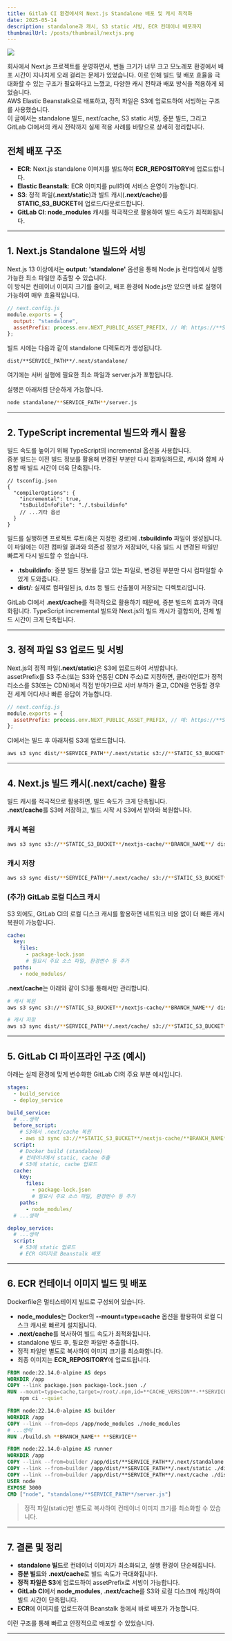 ```yaml
---
title: Gitlab CI 환경에서의 Next.js Standalone 배포 및 캐시 최적화
date: 2025-05-14
description: standalone과 캐시, S3 static 서빙, ECR 컨테이너 배포까지
thumbnailUrl: /posts/thumbnail/nextjs.png
---
```


![](/posts/thumbnail/nextjs.png)

회사에서 Next.js 프로젝트를 운영하면서, 번들 크기가 너무 크고 모노레포 환경에서 배포 시간이 지나치게 오래 걸리는 문제가 있었습니다.
이로 인해 빌드 및 배포 효율을 극대화할 수 있는 구조가 필요하다고 느꼈고, 다양한 캐시 전략과 배포 방식을 적용하게 되었습니다.  
AWS Elastic Beanstalk으로 배포하고, 정적 파일은 S3에 업로드하여 서빙하는 구조를 사용했습니다.  
이 글에서는 standalone 빌드, next/cache, S3 static 서빙, 증분 빌드, 그리고 GitLab CI에서의 캐시 전략까지 실제 적용 사례를 바탕으로 상세히 정리합니다.

## 전체 배포 구조

- **ECR**: Next.js standalone 이미지를 빌드하여 **ECR_REPOSITORY**에 업로드합니다.
- **Elastic Beanstalk**: ECR 이미지를 pull하여 서비스 운영이 가능합니다.
- **S3**: 정적 파일(**.next/static**)과 빌드 캐시(**.next/cache**)를 **STATIC_S3_BUCKET**에 업로드/다운로드합니다.
- **GitLab CI**: **node_modules** 캐시를 적극적으로 활용하여 빌드 속도가 최적화됩니다.

---

## 1. Next.js Standalone 빌드와 서빙

Next.js 13 이상에서는 **output: 'standalone'** 옵션을 통해 Node.js 런타임에서 실행 가능한 최소 파일만 추출할 수 있습니다.  
이 방식은 컨테이너 이미지 크기를 줄이고, 배포 환경에 Node.js만 있으면 바로 실행이 가능하여 매우 효율적입니다.

```js
// next.config.js
module.exports = {
  output: "standalone",
  assetPrefix: process.env.NEXT_PUBLIC_ASSET_PREFIX, // 예: https://**STATIC_S3_BUCKET**.s3.**AWS_REGION**.amazonaws.com/**STATIC_S3_PREFIX**/**BRANCH_NAME**/**SERVICE**/_next/static/
};
```

빌드 시에는 다음과 같이 standalone 디렉토리가 생성됩니다.

```
dist/**SERVICE_PATH**/.next/standalone/
```

여기에는 서버 실행에 필요한 최소 파일과 server.js가 포함됩니다.

실행은 아래처럼 단순하게 가능합니다.

```bash
node standalone/**SERVICE_PATH**/server.js
```

---

## 2. TypeScript incremental 빌드와 캐시 활용

빌드 속도를 높이기 위해 TypeScript의 incremental 옵션을 사용합니다.  
증분 빌드는 이전 빌드 정보를 활용해 변경된 부분만 다시 컴파일하므로, 캐시와 함께 사용할 때 빌드 시간이 더욱 단축됩니다.

```jsonc
// tsconfig.json
{
  "compilerOptions": {
    "incremental": true,
    "tsBuildInfoFile": "./.tsbuildinfo"
    // ...기타 옵션
  }
}
```

빌드를 실행하면 프로젝트 루트(혹은 지정한 경로)에 **.tsbuildinfo** 파일이 생성됩니다. 이 파일에는 이전 컴파일 결과와 의존성 정보가 저장되어, 다음 빌드 시 변경된 파일만 빠르게 다시 빌드할 수 있습니다.

- **.tsbuildinfo**: 증분 빌드 정보를 담고 있는 파일로, 변경된 부분만 다시 컴파일할 수 있게 도와줍니다.
- **dist/**: 실제로 컴파일된 js, d.ts 등 빌드 산출물이 저장되는 디렉토리입니다.

GitLab CI에서 **.next/cache**를 적극적으로 활용하기 때문에, 증분 빌드의 효과가 극대화됩니다. TypeScript incremental 빌드와 Next.js의 빌드 캐시가 결합되어, 전체 빌드 시간이 크게 단축됩니다.

---

## 3. 정적 파일 S3 업로드 및 서빙

Next.js의 정적 파일(**.next/static**)은 S3에 업로드하여 서빙합니다.  
assetPrefix를 S3 주소(또는 S3와 연동된 CDN 주소)로 지정하면, 클라이언트가 정적 리소스를 S3(또는 CDN)에서 직접 받아가므로 서버 부하가 줄고, CDN을 연동할 경우 전 세계 어디서나 빠른 응답이 가능합니다.

```js
// next.config.js
module.exports = {
  assetPrefix: process.env.NEXT_PUBLIC_ASSET_PREFIX, // 예: https://**STATIC_S3_BUCKET**.s3.**AWS_REGION**.amazonaws.com/**STATIC_S3_PREFIX**/**BRANCH_NAME**/**SERVICE**/_next/static/
};
```

CI에서는 빌드 후 아래처럼 S3에 업로드합니다.

```bash
aws s3 sync dist/**SERVICE_PATH**/.next/static s3://**STATIC_S3_BUCKET**/**STATIC_S3_PREFIX**/**BRANCH_NAME**/**SERVICE**/_next/static/ --delete
```

---

## 4. Next.js 빌드 캐시(.next/cache) 활용

빌드 캐시를 적극적으로 활용하면, 빌드 속도가 크게 단축됩니다.  
**.next/cache**를 S3에 저장하고, 빌드 시작 시 S3에서 받아와 복원합니다.

### 캐시 복원

```bash
aws s3 sync s3://**STATIC_S3_BUCKET**/nextjs-cache/**BRANCH_NAME**/ dist/**SERVICE_PATH**/.next/cache/ || true
```

### 캐시 저장

```bash
aws s3 sync dist/**SERVICE_PATH**/.next/cache/ s3://**STATIC_S3_BUCKET**/nextjs-cache/**BRANCH_NAME**/ --delete
```

### (추가) GitLab 로컬 디스크 캐시

S3 외에도, GitLab CI의 로컬 디스크 캐시를 활용하면 네트워크 비용 없이 더 빠른 캐시 복원이 가능합니다.

```yaml
cache:
  key:
    files:
      - package-lock.json
      # 필요시 주요 소스 파일, 환경변수 등 추가
  paths:
    - node_modules/
```

**.next/cache**는 아래와 같이 S3를 통해서만 관리합니다.

```bash
# 캐시 복원
aws s3 sync s3://**STATIC_S3_BUCKET**/nextjs-cache/**BRANCH_NAME**/ dist/**SERVICE_PATH**/.next/cache/ || true

# 캐시 저장
aws s3 sync dist/**SERVICE_PATH**/.next/cache/ s3://**STATIC_S3_BUCKET**/nextjs-cache/**BRANCH_NAME**/ --delete
```

---

## 5. GitLab CI 파이프라인 구조 (예시)

아래는 실제 환경에 맞게 변수화한 GitLab CI의 주요 부분 예시입니다.

```yaml
stages:
  - build_service
  - deploy_service

build_service:
  # ...생략
  before_script:
    # S3에서 .next/cache 복원
    - aws s3 sync s3://**STATIC_S3_BUCKET**/nextjs-cache/**BRANCH_NAME**/ dist/**SERVICE_PATH**/.next/cache/ || true
  script:
    # Docker build (standalone)
    # 컨테이너에서 static, cache 추출
    # S3에 static, cache 업로드
  cache:
    key:
      files:
        - package-lock.json
        # 필요시 주요 소스 파일, 환경변수 등 추가
    paths:
      - node_modules/
  # ...생략

deploy_service:
  # ...생략
  script:
    # S3에 static 업로드
    # ECR 이미지로 Beanstalk 배포
```

---

## 6. ECR 컨테이너 이미지 빌드 및 배포

Dockerfile은 멀티스테이지 빌드로 구성되어 있습니다.

- **node_modules**는 Docker의 **--mount=type=cache** 옵션을 활용하여 로컬 디스크 캐시로 빠르게 설치됩니다.
- **.next/cache**를 복사하여 빌드 속도가 최적화됩니다.
- standalone 빌드 후, 필요한 파일만 추출합니다.
- 정적 파일만 별도로 복사하여 이미지 크기를 최소화합니다.
- 최종 이미지는 **ECR_REPOSITORY**에 업로드됩니다.

```dockerfile
FROM node:22.14.0-alpine AS deps
WORKDIR /app
COPY --link package.json package-lock.json ./
RUN --mount=type=cache,target=/root/.npm,id=**CACHE_VERSION**-**SERVICE**-**BRANCH_NAME**-npm-cache \
    npm ci --quiet

FROM node:22.14.0-alpine AS builder
WORKDIR /app
COPY --link --from=deps /app/node_modules ./node_modules
# ...생략
RUN ./build.sh **BRANCH_NAME** **SERVICE**

FROM node:22.14.0-alpine AS runner
WORKDIR /app
COPY --link --from=builder /app/dist/**SERVICE_PATH**/.next/standalone ./standalone
COPY --link --from=builder /app/dist/**SERVICE_PATH**/.next/static ./dist/**SERVICE_PATH**/.next/static
COPY --link --from=builder /app/dist/**SERVICE_PATH**/.next/cache ./dist/**SERVICE_PATH**/.next/cache
USER node
EXPOSE 3000
CMD ["node", "standalone/**SERVICE_PATH**/server.js"]
```

> 정적 파일(static)만 별도로 복사하여 컨테이너 이미지 크기를 최소화할 수 있습니다.

---

## 7. 결론 및 정리

- **standalone 빌드**로 컨테이너 이미지가 최소화되고, 실행 환경이 단순해집니다.
- **증분 빌드**와 **.next/cache**로 빌드 속도가 극대화됩니다.
- **정적 파일은 S3**에 업로드하여 assetPrefix로 서빙이 가능합니다.
- **GitLab CI**에서 **node_modules**, **.next/cache**를 S3와 로컬 디스크에 캐싱하여 빌드 시간이 단축됩니다.
- **ECR**에 이미지를 업로드하여 Beanstalk 등에서 바로 배포가 가능합니다.

이런 구조를 통해 빠르고 안정적으로 배포할 수 있었습니다.

---
